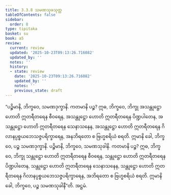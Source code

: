 ```yaml
---
title: 3.3.8 သမဏသုခသုတ္တ
tableOfContents: false
sidebar:
  order: 8
type: tipitaka
basket: su
book: a5
review:
  current: review
  updated: '2025-10-23T09:13:26.716082'
  updated_by: ''
  notes: ''
  history:
  - state: review
    date: '2025-10-23T09:13:26.716082'
    updated_by: ''
    notes: ''
    previous_state: draft
---
```



<ReviewStatus review={frontmatter.review} showDetails={true} />

<HypothesisAnnotation frontmatter={frontmatter} />

<DynamicBreadcrumb />

<Division number="128" book="a5" e="ch" v="16" p="129">

<Paragraph number="722" book="a5">
“ပဉ္စိမာနိ, ဘိက္ခဝေ, သမဏဒုက္ခာနိ. ကတမာနိ ပဉ္စ? ဣဓ, ဘိက္ခဝေ, ဘိက္ခု အသန္တုဋ္ဌော ဟောတိ ဣတရီတရေန စီဝရေန, အသန္တုဋ္ဌော ဟောတိ ဣတရီတရေန ပိဏ္ဍပါတေန, အသန္တုဋ္ဌော ဟောတိ ဣတရီတရေန သေနာသနေန, အသန္တုဋ္ဌော ဟောတိ ဣတရီတရေန ဂိလာနပ္ပစ္စယဘေသဇ္ဇပရိက္ခာရေန, အနဘိရတော စ ဗြဟ္မစရိယံ စရတိ. ဣမာနိ ခေါ, ဘိက္ခဝေ, ပဉ္စ သမဏဒုက္ခာနိ.
</Paragraph>

<Paragraph number="723" book="a5">
ပဉ္စိမာနိ, ဘိက္ခဝေ, သမဏသုခါနိ. ကတမာနိ ပဉ္စ? ဣဓ, ဘိက္ခဝေ, ဘိက္ခု သန္တုဋ္ဌော ဟောတိ ဣတရီတရေန စီဝရေန, သန္တုဋ္ဌော ဟောတိ ဣတရီတရေန ပိဏ္ဍပါတေန, သန္တုဋ္ဌော ဟောတိ ဣတရီတရေန သေနာသနေန, သန္တုဋ္ဌော ဟောတိ ဣတရီတရေန ဂိလာနပ္ပစ္စယဘေသဇ္ဇပရိက္ခာရေန, အဘိရတော စ ဗြဟ္မစရိယံ စရတိ. ဣမာနိ ခေါ, ဘိက္ခဝေ, ပဉ္စ သမဏသုခါနီ”တိ.

</Paragraph>
</Division>

<Paragraph number="724" type="center" book="a5">
အဋ္ဌမံ.
</Paragraph>